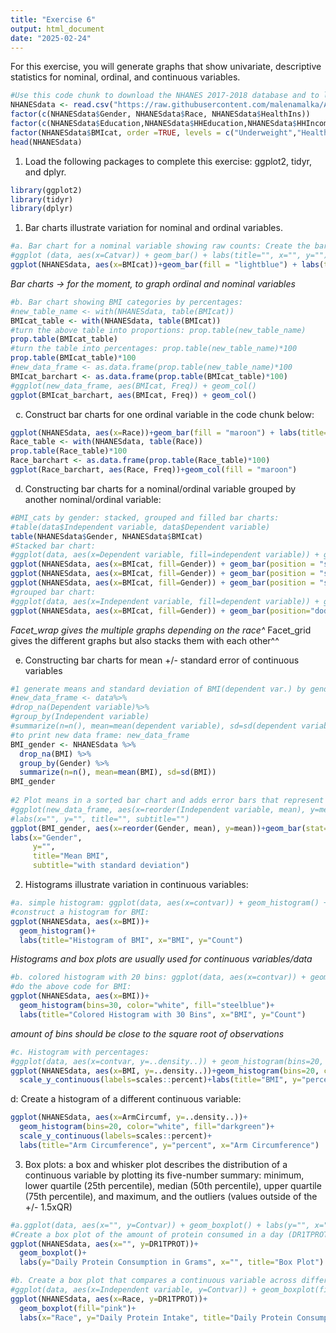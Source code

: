 ```yaml
---
title: "Exercise 6"
output: html_document
date: "2025-02-24"
---
```


For this exercise, you will generate graphs that show univariate, descriptive statistics for nominal, ordinal, and continuous variables.
```r
#Use this code chunk to download the NHANES 2017-2018 database and to label the nominal and ordinal variables as factor variables (if necessary):
NHANESdata <- read.csv("https://raw.githubusercontent.com/malenamalka/ANTH241-SP25/refs/heads/main/data/NHANES2017-28")
factor(c(NHANESdata$Gender, NHANESdata$Race, NHANESdata$HealthIns))
factor(c(NHANESdata$Education,NHANESdata$HHEducation,NHANESdata$HHIncome,NHANESdata$FeelBad,NHANESdata$HHFoodSec),order=TRUE)
factor(NHANESdata$BMIcat, order =TRUE, levels = c("Underweight","Healthy","Overweight","Obese"))
head(NHANESdata)
```

1. Load the following packages to complete this exercise: ggplot2, tidyr, and dplyr.
```r
library(ggplot2)
library(tidyr)
library(dplyr)
```

1. Bar charts illustrate variation for nominal and ordinal variables.
```r
#a. Bar chart for a nominal variable showing raw counts: Create the bar chart for BMI categories (BMIcat)
#ggplot (data, aes(x=Catvar)) + geom_bar() + labs(title="", x="", y="")
ggplot(NHANESdata, aes(x=BMIcat))+geom_bar(fill = "lightblue") + labs(title="BMI categories", x="BMIcat", y="counts")
```
*Bar charts -> for the moment, to graph ordinal and nominal variables*
```r
#b. Bar chart showing BMI categories by percentages:
#new_table_name <- with(NHANESdata, table(BMIcat))
BMIcat_table <- with(NHANESdata, table(BMIcat))
#turn the above table into proportions: prop.table(new_table_name)
prop.table(BMIcat_table)
#turn the table into percentages: prop.table(new_table_name)*100
prop.table(BMIcat_table)*100
#new_data_frame <- as.data.frame(prop.table(new_table_name)*100
BMIcat_barchart <- as.data.frame(prop.table(BMIcat_table)*100)
#ggplot(new_data_frame, aes(BMIcat, Freq)) + geom_col()
ggplot(BMIcat_barchart, aes(BMIcat, Freq)) + geom_col()
```

c. Construct bar charts for one ordinal variable in the code chunk below:
```r
ggplot(NHANESdata, aes(x=Race))+geom_bar(fill = "maroon") + labs(title="Race", x="Race", y="counts")
Race_table <- with(NHANESdata, table(Race))
prop.table(Race_table)*100
Race_barchart <- as.data.frame(prop.table(Race_table)*100)
ggplot(Race_barchart, aes(Race, Freq))+geom_col(fill = "maroon")
```

d. Constructing bar charts for a nominal/ordinal variable grouped by another nominal/ordinal variable:
```r
#BMI_cats by gender: stacked, grouped and filled bar charts:
#table(data$Independent variable, data$Dependent variable)
table(NHANESdata$Gender, NHANESdata$BMIcat)
#Stacked bar chart:
#ggplot(data, aes(x=Dependent variable, fill=independent variable)) + geom_bar(position = "stack") + labs(title="", x="", y="")
ggplot(NHANESdata, aes(x=BMIcat, fill=Gender)) + geom_bar(position = "stack") + labs(title = "stacked bar chart", x="BMIcategories by gender", y="counts")
ggplot(NHANESdata, aes(x=BMIcat, fill=Gender)) + geom_bar(position = "stack") + facet_wrap(~ Race) + labs(title = "stacked bar chart", x="BMIcategories by gender", y="counts")
ggplot(NHANESdata, aes(x=BMIcat, fill=Gender)) + geom_bar(position = "stack") + facet_grid(~ Race) + labs(title = "stacked bar chart", x="BMIcategories by gender", y="counts")
#grouped bar chart:
#ggplot(data, aes(x=Independent variable, fill=dependent variable)) + geom_bar(position = "dodge") + labs(title="", x="Gender", y="Frequency")
ggplot(NHANESdata, aes(x=BMIcat, fill=Gender)) + geom_bar(position="dodge") + labs(title="grouped bar chart", x="BMI categories by gender", y="counts")
```
*Facet_wrap gives the multiple graphs depending on the race^
*Facet_grid gives the different graphs but also stacks them with each other^^

e. Constructing bar charts for mean +/- standard error of continuous variables
```r
#1 generate means and standard deviation of BMI(dependent var.) by gender (independent var)
#new_data_frame <- data%>%
#drop_na(Dependent variable)%>%
#group_by(Independent variable)
#summarize(n=n(), mean=mean(dependent variable), sd=sd(dependent variable))
#to print new data frame: new_data_frame
BMI_gender <- NHANESdata %>% 
  drop_na(BMI) %>% 
  group_by(Gender) %>% 
  summarize(n=n(), mean=mean(BMI), sd=sd(BMI))
BMI_gender
  
#2 Plot means in a sorted bar chart and adds error bars that represent the standard deviation
#ggplot(new_data_frame, aes(x=reorder(Independent variable, mean), y=mean)) + geom_bar(stat="identity", fill="color") + geom_errorbar(aes(ymin=mean-sd, ymax=mean+sd), width=0.2)
#labs(x="", y="", title="", subtitle="")
ggplot(BMI_gender, aes(x=reorder(Gender, mean), y=mean))+geom_bar(stat="identity", fill="darkgreen") +geom_errorbar(aes(ymin=mean-sd, ymax=mean+sd), width=0.2)
labs(x="Gender", 
     y="", 
     title="Mean BMI", 
     subtitle="with standard deviation")
```

2. Histograms illustrate variation in continuous variables:
```r
#a. simple histogram: ggplot(data, aes(x=contvar)) + geom_histogram() + labs(title="", x="", y="")
#construct a histogram for BMI:
ggplot(NHANESdata, aes(x=BMI))+
  geom_histogram()+
  labs(title="Histogram of BMI", x="BMI", y="Count")
```
*Histograms and box plots are usually used for continuous variables/data*
```r
#b. colored histogram with 20 bins: ggplot(data, aes(x=contvar)) + geom_histogram(bins=20, color="white", fill="steelblue") + labs(title="Colored histogram with 20 bins", x="", y="")
#do the above code for BMI:
ggplot(NHANESdata, aes(x=BMI))+
  geom_histogram(bins=30, color="white", fill="steelblue")+
  labs(title="Colored Histogram with 30 Bins", x="BMI", y="Count")
```
*amount of bins should be close to the square root of observations*
```r
#c. Histogram with percentages:
#ggplot(data, aes(x=contvar, y=..density..)) + geom_histogram(bins=20, color="white", fill="steelblue") + scale_y_continuous(labels=scales::percent) + labs(title="", y="percent", x="")
ggplot(NHANESdata, aes(x=BMI, y=..density..))+geom_histogram(bins=20, color="white", fill="steelblue")+
  scale_y_continuous(labels=scales::percent)+labs(title="BMI", y="percent", x="BMI")
```

d: Create a histogram of a different continuous variable:
```r
ggplot(NHANESdata, aes(x=ArmCircumf, y=..density..))+
  geom_histogram(bins=20, color="white", fill="darkgreen")+
  scale_y_continuous(labels=scales::percent)+
  labs(title="Arm Circumference", y="percent", x="Arm Circumference")
```


3. Box plots: a box and whisker plot describes the distribution of a continuous variable by plotting its five-number summary: minimum, lower quartile (25th percentile), median (50th percentile), upper quartile (75th percentile), and maximum, and the outliers (values outside of the +/- 1.5xQR)
```r
#a.ggplot(data, aes(x="", y=Contvar)) + geom_boxplot() + labs(y="", x="", title="")
#Create a box plot of the amount of protein consumed in a day (DR1TPROT)
ggplot(NHANESdata, aes(x="", y=DR1TPROT))+
  geom_boxplot()+
  labs(y="Daily Protein Consumption in Grams", x="", title="Box Plot")
```


```r
#b. Create a box plot that compares a continuous variable across different levels of a nominal or ordinal variable: DR1TPROT by race:
#ggplot(data, aes(x=Independent variable, y=Contvar)) + geom_boxplot(fill="color") + labs(x="Independent variable", y="Contvar", title="")
ggplot(NHANESdata, aes(x=Race, y=DR1TPROT))+
  geom_boxplot(fill="pink")+
  labs(x="Race", y="Daily Protein Intake", title="Daily Protein Consumption in Grams")
```

